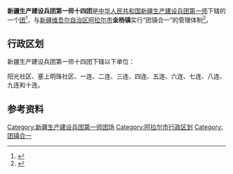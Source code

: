 {{中国乡级行政区
|行政区全称           = 新疆生产建设兵团第一师十四团<br>阿拉尔市金杨镇
|上级行政区           = [[新疆生产建设兵团第一师|新疆生产建设兵团第一师]]<br>[[新疆维吾尔自治区|新疆维吾尔自治区]][[阿拉尔市|阿拉尔市]]
|行政区类别           = [[团_(军队)|团]]
}}

'''新疆生产建设兵团第一师十四团'''是[[中华人民共和国|中华人民共和国]][[新疆生产建设兵团|新疆生产建设兵团]][[新疆生产建设兵团第一师|第一师]]下辖的一个[[团_(军队)|团]]<ref>{{Cite journal|title=新疆生产建设兵团分布图|author=新疆生产建设兵团年鉴编辑委员会|journal=兵团年鉴|publisher=新疆生产建设兵团年鉴社|doi=10.42437/y.cnki.yxjsc.2021.000007|year=2020|location=乌鲁木齐|page=7-8|issn=1671-3338}}</ref>，与[[新疆维吾尔自治区|新疆维吾尔自治区]][[阿拉尔市|阿拉尔市]]'''金杨镇'''实行“团镇合一”的管理体制<ref>{{cite web |title=一师阿拉尔市五个建制镇挂牌成立 |url=https://xw.qq.com/amphtml/20200119A0MJS800 |website=腾讯网 |access-date=2020-08-24 |archive-date=2021-02-26 |archive-url=https://web.archive.org/web/20210226142947/https://xw.qq.com/amphtml/20200119A0MJS800 |dead-url=no }}</ref>。

== 行政区划 ==
新疆生产建设兵团第一师十四团下辖以下单位：

阳光社区、塞上明珠社区、一连、二连、三连、四连、五连、六连、七连、八连、九连和十连。

== 参考资料 ==
{{reflist}}

{{新疆行政区划小作品}}
{{阿拉尔市行政区划}}
{{新疆生产建设兵团第一师}}
{{DEFAULTSORT:14}}
[[Category:新疆生产建设兵团第一师团场|Category:新疆生产建设兵团第一师团场]]
[[Category:阿拉尔市行政区划|Category:阿拉尔市行政区划]]
[[Category:团镇合一|Category:团镇合一]]